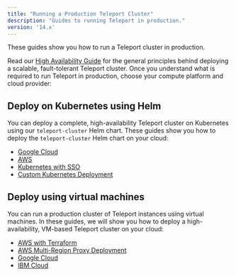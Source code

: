 ```yaml
---
title: "Running a Production Teleport Cluster"
description: "Guides to running Teleport in production."
version: '14.x'
---
```


These guides show you how to run a Teleport cluster in production.

Read our [High Availability Guide](/docs/ver/14.x/deploy-a-cluster/high-availability) for the general
principles behind deploying a scalable, fault-tolerant Teleport cluster. Once
you understand what is required to run Teleport in production, choose your
compute platform and cloud provider:

## Deploy on Kubernetes using Helm

You can deploy a complete, high-availability Teleport cluster on Kubernetes
using our `teleport-cluster` Helm chart. These guides show you how to deploy the
`teleport-cluster` Helm chart on your cloud:

- [Google Cloud](/docs/ver/14.x/deploy-a-cluster/helm-deployments/gcp)
- [AWS](/docs/ver/14.x/deploy-a-cluster/helm-deployments/aws)
- [Kubernetes with SSO](/docs/ver/14.x/deploy-a-cluster/helm-deployments/kubernetes-cluster)
- [Custom Kubernetes Deployment](/docs/ver/14.x/deploy-a-cluster/helm-deployments/custom)

## Deploy using virtual machines

You can run a production cluster of Teleport instances using virtual machines.
In these guides, we will show you how to deploy a high-availability, VM-based
Teleport cluster on your cloud:

- [AWS with Terraform](/docs/ver/14.x/deploy-a-cluster/deployments/aws-terraform)
- [AWS Multi-Region Proxy Deployment](/docs/ver/14.x/deploy-a-cluster/deployments/aws-gslb-proxy-peering-ha-deployment)
- [Google Cloud](/docs/ver/14.x/deploy-a-cluster/deployments/gcp)
- [IBM Cloud](/docs/ver/14.x/deploy-a-cluster/deployments/ibm)
